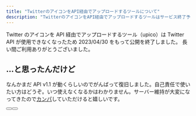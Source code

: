 ```yaml
---
title: "TwitterのアイコンをAPI経由でアップロードするツールについて"
description: "TwitterのアイコンをAPI経由でアップロードするツールはサービス終了予定でしたが、API v1.1が動く間はとりあえず継続します。"
---
```


Twitter のアイコンを API 経由でアップロードするツール（upico）は Twitter API が使用できなくなったため 2023/04/30 をもって公開を終了しました。
長い間ご利用ありがとうございました。

## …と思ったんだけど

なんかまだ API v1.1 が動くらしいのでがんばって復旧しました。自己責任で使いたい方はどうぞ。いつ使えなくなるかはわかりません。サーバー維持が大変になってきたので[カンパ](/kampa)していただけると嬉しいです。

<Button href="/upico_up/auth?session=true" title="認証してアップロードする" />
<Button
  href="/upico_up/auth?session=true&png32=true"
  title="認証してPNG32でアップロードする"
/>

<div style="text-align:center;" id="102730-31">
  <script src="//ads.themoneytizer.com/s/gen.js?type=31"></script>
  <script src="//ads.themoneytizer.com/s/requestform.js?siteId=102730&formatId=31"></script>
</div>

<div id="102730-6">
  <script src="//ads.themoneytizer.com/s/gen.js?type=6"></script>
  <script src="//ads.themoneytizer.com/s/requestform.js?siteId=102730&formatId=6"></script>
</div>
